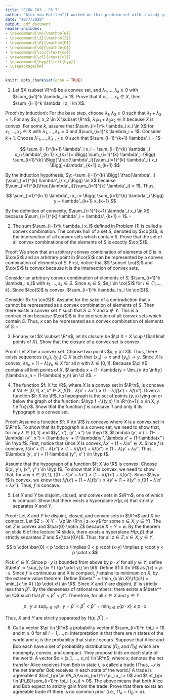 ```yaml
---
title: "ECON 703 - PS 7"
author: "Alex von Hafften^[I worked on this problem set with a study group of Michael Nattinger, Andrew Smith, and Ryan Mather. I also discussed problems with Emily Case, Sarah Bass, and Danny Edgel.]"
date: "10/7/2020"
output: pdf_document
header-includes:
- \newcommand{\N}{\mathbb{N}}
- \newcommand{\Z}{\mathbb{Z}}
- \newcommand{\R}{\mathbb{R}}
- \newcommand{\Q}{\mathbb{Q}}
- \newcommand{\co}{\text{co}}
- \newcommand{\cl}{\text{cl}}
- \newcommand{\hyp}{\text{hyp}}
- \usepackage{bm}
---
```


```r
knitr::opts_chunk$set(echo = TRUE)
```

(1) Let $X \subset \R^n$ be a convex set, and $\lambda_1, ..., \lambda_k \ge 0$ with $\sum_{i=1}^k \lambda_i = 1$. Prove that if $x_1, ..., x_k \in X$, then $\sum_{i=1}^k \lambda_i x_i \in X$.

Proof (by induction): For the base step, choose $\lambda_1, \lambda_2 \ge 0$ such that $\lambda_1 + \lambda_2 = 1$.  For any $x_1, x_2 \in X \subset \R^n$, $\lambda_1 x_1 + \lambda_2 x_2 \in X$ because $X$ is convex.  For some $k$, assume that $\sum_{i=1}^k \lambda_i x_i \in X$ for $x_1, ..., x_k \in X$ with $\lambda_1, ..., \lambda_k \ge 0$ and $\sum_{i=1}^k \lambda_i = 1$. Consider $k+1$. Choose $\lambda'_1, ..., \lambda'_{k+1} \ge 0$ such that $\sum_{i=1}^{k+1} \lambda'_i = 1$:

$$
\sum_{i=1}^{k+1} \lambda'_i x_i = 
\sum_{i=1}^{k} \lambda'_i x_i+\lambda'_{k+1} x_{k+1}= 
\Bigg( \sum_{i=1}^{k} \lambda'_i \Bigg) \sum_{i=1}^{k} \Bigg( \frac{\lambda'_i}{\sum_{i=1}^{k} \lambda'_i} x_i \Bigg)+\lambda'_{k+1} x_{k+1}
$$

By the induction hypothesis, $y:=\sum_{i=1}^{k} \Bigg( \frac{\lambda'_i}{\sum_{i=1}^{k} \lambda'_i} x_i \Bigg) \in X$ because $\sum_{i=1}^{k}\frac{\lambda'_i}{\sum_{i=1}^{k} \lambda'_i} = 1$. Thus,

$$
\sum_{i=1}^{k+1} \lambda'_i x_i = \Bigg( \sum_{i=1}^{k} \lambda'_i \Bigg) y + \lambda'_{k+1} x_{k+1}
$$

By the definition of convexity, $\sum_{i=1}^{k+1} \lambda'_i x_i \in X$ because $\sum_{i=1}^{k} \lambda'_i + \lambda'_{k+1} = 1$. $\square$

(2) The sum $\sum_{i=1}^k \lambda_i x_i$ defined in Problem (1) is called a convex combination. The convex hull of a set $S$, denoted by $\co(S)$, is the intersection of all convex sets which contain $S$. Prove that the set of all convex combinations of the elements of $S$ is exactly $\co(S)$.

Proof: We show that an arbitrary convex combination of elements of $S$ is in $\co(S)$ and an arbitrary point in $\co(S)$ can be represented by a convex combination of elements of $S$.  First, notice that $S \subset \co(S)$ and $\co(S)$ is convex because it is the intersection of convex sets. 

Consider an arbitrary convex combination of elements of $S$, $\sum_{i=1}^k \lambda_i s_i$ with $s_1, ..., s_k \in S$. Since $s_i \in S$, $s_i \in \co(S)$ for $i \in \{1, ..., k\}$.  Since $\co(S)$ is convex, $\sum_{i=1}^k \lambda_i s_i \in \co(S)$.

Consider $x \in \co(S)$. Assume for the sake of a contradiction that $x$ cannot be represented as a convex combination of elements of $S$.  Then there exists a convex set $Y$ such that $S \subset Y$ and $x \notin Y$.  This is a contradiction because $\co(S)$ is the intersection of all convex sets which contain $S$. Thus, $x$ can be represented as a convex combination of elements of $S$. $\square$

\pagebreak

(3) For any set $X \subset \R^n$, let its closure be $\cl X = X \cup \{$all limit points of $X\}$. Show that the closure of a convex set is convex.

Proof: Let $X$ be a convex set. Choose two points $x, y \cl X$. Thus, there exists sequences $\{x_n\}, \{y_n\} \in X$ such that $\{x_n\} \to x$ and $\{y_n\} \to y$.  Since $X$ is convex, $\lambda x_n + (1-\lambda) y_n \in X$ for all $n$ with $\lambda \in [0, 1]$. Because $\cl X$ contains all limit points of $X$, $\lambda x + (1- \lambda)y = \lim_{n \to \infty} (\lambda x_n + (1-\lambda) y_n) \in \cl X$. $\square$

(4) The function $f: X \to \R$, where $X$ is a convex set in $\R^n$, is concave if $\forall \lambda \in [0,1], x', x'' \in X$, $f((1-\lambda)x' + \lambda x'') \ge (1-\lambda)f(x')+\lambda f(x'')$. Given a function $f: X \to \R$, its hypograph is the set of points $(y, x)$ lying on or below the graph of the function: $\hyp f =\{(y,x) \in \R^{n+1}| x \in X, y \le f(x)\}$. Show that the function $f$ is concave if and only if its hypograph is a convex set.

Proof: Assume a function $f: X \to \R$ is concave where $X$ is a convex set in $\R^n$.  To show that its hypograph is a convex set, we need to show that, for any $\lambda \in [0, 1]$ and $(y', x'), (y'', x'') \in \hyp f$, $\lambda (y', x') + (1-\lambda) (y'', x'') = (\lambda y' + (1-\lambda)y'', \lambda x' + (1-\lambda)x'')  \in \hyp f$.  First, notice that since $X$ is convex, $\lambda x' + (1-\lambda) x'' \in X$. Since $f$ is concave, $f(\lambda x' + (1-\lambda)x'') \ge (1-\lambda)f(x')+\lambda f(x'') \ge (1-\lambda)y'+\lambda y''$. Thus, $\lambda (y', x') + (1-\lambda) (y'', x'') \in \hyp f$.

Assume that the hypograph of a function $f: X \to \R$ is convex.  Choose $(x', y'), (x'', y'') \in \hyp f$. To show that $X$ is convex, we need to show that, for any $\lambda \in [0, 1]$, $f((1-\lambda)x' + \lambda x'') \ge (1-\lambda)f(x')+\lambda f(x'')$.  Since $\hyp f$ is convex, we know that $\lambda f(x') + (1-\lambda)f(x'') \le \lambda y' + (1-\lambda)y'' \le f((1-\lambda)x' + \lambda x'')$. Thus, $f$ is concave.

(5) Let $X$ and $Y$ be disjoint, closed, and convex sets in $\R^n$, one of which is compact. Show that there exists a hyperplane $H(p, \alpha)$ that strictly separates $X$ and $Y$.

Proof: Let $X$ and $Y$ be disjoint, closed, and convex sets in $\R^n$ and $X$ be compact. Let $Z := X-Y = \{z \in \R^n | z=x-y$ for some $x \in X, y \in Y\}$.  The set $Z$ is convex and $\bar{0} \notin Z$ because $X \cap Y = \emptyset$.  By the theorem on slide 6 of the lecture 14 slides, there exists a hyperplane $H(p, \beta)$ that strictly separates $Z$ and $\{\bar{0}\}$.  Thus, for all $z \in Z, x \in X, y \in Y$,

$$
p \cdot \bar{0} < p \cdot z
\implies 0 < p \cdot (x-y)
\implies p \cdot y < p \cdot x 
$$

Pick $x' \in X$. Since $p \cdot y$ is bounded from above by $p \cdot x'$ for all $y \in Y$, define $\beta' := \sup_{y \in Y} \{p \cdot y\} \in \R$. Define $f:X \to \R$ as $f(x) = p \cdot x$.  Since $f$ is continuous and X is compact, $f$ attains its minimum on $X$, by the extreme value theorem.  Define $\beta'' := \min_{x \in X}\{f(x)\} = \min_{x \in X} \{p \cdot x\} \in \R$.  Since $X$ and $Y$ are disjoint, $\beta'$ is strictly less than $\beta''$. By the denseness of rational numbers, there exists a $\beta^* \in \Q$ such that $\beta'< \beta^* < \beta''$. Therefore, for all $x \in X$ and $y \in Y$:

$$
p \cdot y \le \sup_{y \in Y} p \cdot y = \beta'< \beta^*< \beta'' = \min_{x \in X} \{p \cdot x\} \le p \cdot x 
$$

Thus, $X$ and $Y$ are strictly separated by $H(p, \beta^*)$. $\square$

\pagebreak

(6) Call a vector $\pi \in \R^n$ a probability vector if $\sum_{i=1}^n \pi_i = 1$ and $\pi_i \ge 0$ for all $i=1, ..., n$. Interpretation is that there are $n$ states of the world and $\pi_i$ is the probability that state $i$ occurs. Suppose that Alice and Bob each have a set of probability distributions ($\Pi_A$ and $\Pi_B$) which are nonempty, convex, and compact.  They propose bids on each state of the world.  A vector $x = (x_1, ..., x_n) \in \R^n$, where $x_i$ denotes the net transfer Alice receives from Bob in state $i$, is called a trade (Thus, $-x$ is the net transfer Bob receives in each state of the world.) A trade is agreeable if $\inf_{\pi \in \Pi_A}\sum_{i=1}^n \pi_i x_i > 0$ and $\inf_{\pi \in \Pi_B}\sum_{i=1}^n \pi_i (-x_i) > 0$. The above means that both Alice and Bob expect to strictly gain from the trade. Prove that there exists an agreeable trade iff there is no common prior (i.e., $\Pi_A \cap \Pi_B = \emptyset$).



